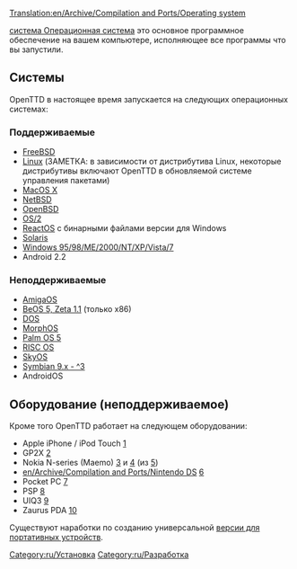 [[Translation:en/Archive/Compilation and Ports/Operating system]]

[https://www.wikipedia.org/wiki/ru:Операционная система Операционная система] это основное программное обеспечение на вашем компьютере, исполняющее все программы что вы запустили.

== Системы ==
OpenTTD в настоящее время запускается на следующих операционных системах:
=== Поддерживаемые ===
* [http://www.freshports.org/games/openttd/ FreeBSD]
* [http://sourceforge.net/project/showfiles.php?group_id=103924&package_id=111717 Linux] (ЗАМЕТКА: в зависимости от дистрибутива Linux, некоторые дистрибутивы включают OpenTTD в обновляемой системе управления пакетами) 
* [http://sourceforge.net/project/showfiles.php?group_id=103924&package_id=111717 MacOS X]
* [http://riksun.riken.go.jp/pub/pub/NetBSD/NetBSD-current/pkgsrc/games/openttd/ NetBSD]
* [http://www.openbsd.org/cgi-bin/cvsweb/ports/games/openttd/ OpenBSD]
* [http://sourceforge.net/project/showfiles.php?group_id=103924&package_id=111717 OS/2]
* [http://reactosde.re.funpic.de/catappdetail.php?cat=Games&appnr=146 ReactOS] с бинарными файлами версии для Windows
* [http://www.softagalleria.net/openttd-solaris.php Solaris]
* [http://sourceforge.net/project/showfiles.php?group_id=103924&package_id=111717 Windows 95/98/ME/2000/NT/XP/Vista/7]
* Android 2.2
=== Неподдерживаемые ===
* [http://www.os4depot.net/index.php?function=showfile&file=game/strategy/openttd.lha AmigaOS]
* [http://bebits.com/app/3810 BeOS 5, Zeta 1.1] (только x86)
* [[en/Archive/Compilation and Ports/OpenTTD DOS|DOS]]
* [http://sourceforge.net/project/showfiles.php?group_id=103924&package_id=111717 MorphOS]
* [http://www.esoftinteractive.com/openttd.html Palm OS 5]
* [http://www.riscos.info/index.php/OpenTTD RISC OS] 
* [http://www.tt-forums.net/viewtopic.php?t=8107 SkyOS] 
* [http://www.tt-forums.net/viewtopic.php?f=33&t=35942&st=0&sk=t&sd=a Symbian 9.x - ^3] 
* AndroidOS

== Оборудование (неподдерживаемое) ==
Кроме того OpenTTD работает на следующем оборудовании:
* Apple iPhone / iPod Touch [http://www.zodttd.com/wiki/index.php/OpenTTD.app]
* GP2X [http://wiki.gp2x.org/wiki/OpenTTD]
* Nokia N-series (Maemo) [http://myy.haaga-helia.fi/~a0702483/maemo/] и [http://www.tt-forums.net/viewtopic.php?f=33&t=36042] (из [http://openttd.toimii.net/maemo/])
* [[en/Archive/Compilation and Ports/Nintendo DS]] [http://www.tt-forums.net/viewtopic.php?f=33&t=35306]
* Pocket PC [http://www.esoftinteractive.com/openttd.html]
* PSP  [http://openttd.pc-workshop.da.ru/]
* UIQ3  [http://my-symbian.com/forum/viewtopic.php?t=30981]
* Zaurus PDA [http://zsi2.stonekeep.com/index.php?v=d&a=2127]

Существуют наработки по созданию универсальной [[en/Archive/Compilation and Ports/Portable device version|версии для портативных устройств]].


[[Category:ru/Установка]]
[[Category:ru/Разработка]]
